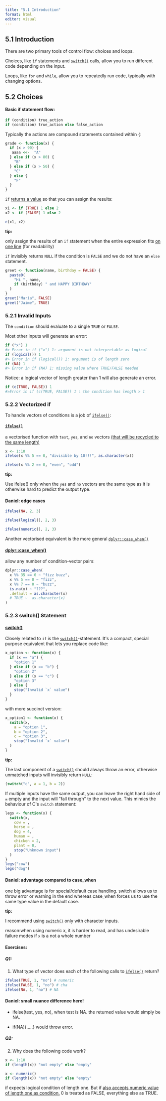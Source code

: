```yaml
---
title: "5.1 Introduction"
format: html
editor: visual
---
```


## 5.1 Introduction

There are two primary tools of control flow: choices and loops.

Choices, like `if` statements and [`switch()`](https://rdrr.io/r/base/switch.html) calls, allow you to run different code depending on the input.

Loops, like `for` and `while`, allow you to repeatedly run code, typically with changing options.

## 5.2 Choices

#### Basic if statement flow:

```r
if (condition) true_action
if (condition) true_action else false_action
```

Typically the actions are compound statements contained within `{`:

```r
grade <- function(x) {
  if (x > 90) {
   aaaa <<-  "A"
  } else if (x > 80) {
    "B"
  } else if (x > 50) {
    "C"
  } else {
    "F"
  }
}

```

`if` [returns a value]{.underline} so that you can assign the results:

```r
x1 <- if (TRUE) 1 else 2
x2 <- if (FALSE) 1 else 2

c(x1, x2)
```

**tip:**

only assign the results of an `if` statement when the entire expression fits [on one line]{.underline} (for readability)

`if` invisibly returns `NULL` if the condition is `FALSE` and we do not have an `else` statement.

```r
greet <- function(name, birthday = FALSE) {
  paste0(
    "Hi ", name,
    if (birthday) " and HAPPY BIRTHDAY"
  )
}
greet("Maria", FALSE)
greet("Jaime", TRUE)

```

### 5.2.1 Invalid Inputs

The `condition` should evaluate to a single `TRUE` or `FALSE`.

Most other inputs will generate an error:

```r
if ("x") 1
#> Error in if ("x") 1: argument is not interpretable as logical
if (logical()) 1
#> Error in if (logical()) 1: argument is of length zero
if (NA) 1
#> Error in if (NA) 1: missing value where TRUE/FALSE needed

```

Notice: a logical vector of length greater than 1 will also generate an error.

```r
if (c(TRUE, FALSE)) 1
#>Error in if (c(TRUE, FALSE)) 1 : the condition has length > 1
```

### 5.2.2 Vectorized if

To handle vectors of conditions is a job of [`ifelse()`](https://rdrr.io/r/base/ifelse.html):

#### [`ifelse()`](https://rdrr.io/r/base/ifelse.html)

a vectorised function with `test`, `yes`, and `no` vectors [(that will be recycled to the same length)]{.underline}

```r
x <- 1:10
ifelse(x %% 5 == 0, "divisible by 10!!!", as.character(x))

ifelse(x %% 2 == 0, "even", "odd")
```

**tip:**

Use ifelse() only when the `yes` and `no` vectors are the same type as it is otherwise hard to predict the output type.

#### Daniel: edge cases 

```r
ifelse(NA, 2, 3)
```

```r
ifelse(logical(), 2, 3)
```

```r
ifelse(numeric(), 2, 3)
```

Another vectorised equivalent is the more general [`dplyr::case_when()`](https://dplyr.tidyverse.org/reference/case_when.html)

#### [dplyr::case_when()](https://dplyr.tidyverse.org/reference/case_when.html)

allow any number of condition-vector pairs:

```r
dplyr::case_when(
  x %% 35 == 0 ~ "fizz buzz",
  x %% 5 == 0 ~ "fizz",
  x %% 7 == 0 ~ "buzz",
  is.na(x) ~ "???",
  .default = as.character(x)
  # TRUE ~  as.character(x)
)
```

### 5.2.3 switch() Statement

#### [switch()](https://rdrr.io/r/base/switch.html)

Closely related to `if` is the [`switch()`](https://rdrr.io/r/base/switch.html)-statement. It\'s a compact, special purpose equivalent that lets you replace code like:

```r
x_option <- function(x) {
  if (x == "a") {
    "option 1"
  } else if (x == "b") {
    "option 2" 
  } else if (x == "c") {
    "option 3"
  } else {
    stop("Invalid `x` value")
  }
}
```

with more succinct version:

```r
x_option1 <- function(x) {
  switch(x,
    a = "option 1",
    b = "option 2",
    c = "option 3",
    stop("Invalid `x` value")
  )
}
```

**tip:**

The last component of a [`switch()`](https://rdrr.io/r/base/switch.html) should always throw an error, otherwise unmatched inputs will invisibly return `NULL`:

```r
(switch("c", a = 1, b = 2))
```

If multiple inputs have the same output, you can leave the right hand side of [`=`](https://rdrr.io/r/base/assignOps.html) empty and the input will \"fall through\" to the next value. This mimics the behaviour of C\'s `switch` statement:

```r
legs <- function(x) {
  switch(x,
    cow = ,
    horse = ,
    dog = 4,
    human = ,
    chicken = 2,
    plant = 0,
    stop("Unknown input")
  )
}
legs("cow")
legs("dog")
```

#### Daniel: advantage compared to case_when

one big advantage is for special/default case handling. switch allows us to throw error or warning in the end whereas case_when forces us to use the same type value in the default case.

**tip:**

I recommend using [`switch()`](https://rdrr.io/r/base/switch.html) only with character inputs.

reason:when using numeric x, it is harder to read, and has undesirable failure modes if `x` is a not a whole number

#### Exercises: 

##### Q1:

1.  What type of vector does each of the following calls to [`ifelse()`](https://rdrr.io/r/base/ifelse.html) return?

```r
ifelse(TRUE, 1, "no") # numeric
ifelse(FALSE, 1, "no") # cha
ifelse(NA, 1, "no") # NA
```

#### Daniel: small nuance difference here!

-   ifelse(test, yes, no), when test is NA. the returned value would simply be NA.

-   if(NA){.....} would throw error.

##### Q2:

2.  Why does the following code work?

```r
x <- 1:10
if (length(x)) "not empty" else "empty"

x <- numeric()
if (length(x)) "not empty" else "empty"

```

if expects logical condition of length one. But if [also accepts numeric value of length one as condition.]{.underline} 0 is treated as FALSE, everything else as TRUE.
